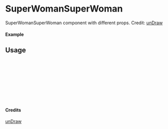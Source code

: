 
<Meta of={SuperWomanSuperWoman} title="unDraw/SuperWomanSuperWoman" />

# SuperWomanSuperWoman

SuperWomanSuperWoman component with different props.
Credit: [unDraw](https://undraw.co/illustrations)

#### Example

<Canvas of={SuperWomanSuperWoman.Primary} />

## Usage

```ts
import { SuperWomanSuperWoman } from "yadl-ui";

const Example = () => {
  return (
      <SuperWomanSuperWoman />
  );
};

export default Example;
```

#### Credits
[unDraw](https://undraw.co/illustrations)
